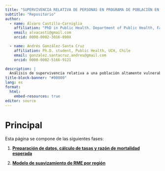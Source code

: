 ```yaml
---
title: "SUPERVIVENCIA RELATIVA DE PERSONAS EN PROGRAMA DE POBLACIÓN EN SITUACIÓN DE CALLE, SENDA, 2011-2020, CHILE"
subtitle: "Repositorio"
author:
  - name: Álvaro Castillo-Carniglia
    affiliation: "PhD in Public Health. Department of Public Health, Facultad de Medicina y Ciencia, Universidad San Sebastián, Chile"
    email: alvacasti@gmail.com
    orcid: 0000-0002-3016-890X

  - name: Andrés González-Santa Cruz
    affiliation: Ph.D. student, Public Health, UCH, Chile
    email: gonzalez.santacruz.andres@gmail.com
    orcid: 0000-0002-5166-9121

description: | 
  Análisis de supervivencia relativa a una población altamente vulnerable en Chile para estimar con precisión la mortalidad en comparación con la población general (medida por la tasa de mortalidad, exceso de mortalidad, variabilidad regional, etc.)
title-block-banner: "#00000"
lang: es
format: 
  html:
    embed-resources: true
editor: source
---
```


# Principal

Esta página se compone de las siguientes fases:


1.  [**Preparación de datos, cálculo de tasas y razón de mortalidad esperada**](CongresoSPEPI.html)

2.  [**Modelo de suavizamiento de RME por región**](CongresoSPEPI2.html)
